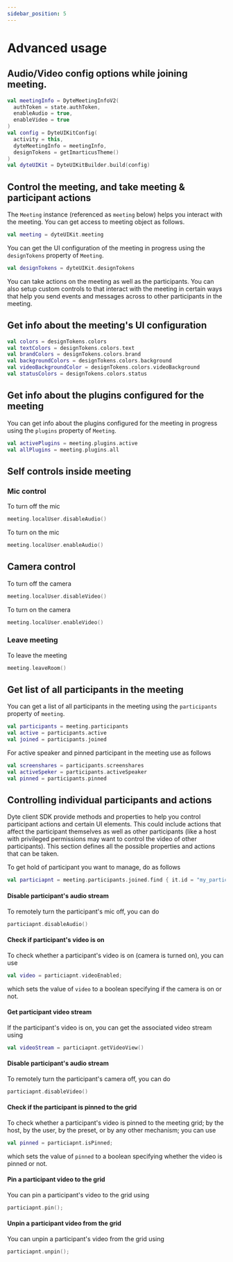 ```yaml
---
sidebar_position: 5
---
```


# Advanced usage

## Audio/Video config options while joining meeting.

```kotlin {3,4,8,11}
val meetingInfo = DyteMeetingInfoV2(
  authToken = state.authToken,
  enableAudio = true,
  enableVideo = true
)
val config = DyteUIKitConfig(
  activity = this,
  dyteMeetingInfo = meetingInfo,
  designTokens = getImarticusTheme()
)
val dyteUIKit = DyteUIKitBuilder.build(config)
```

## Control the meeting, and take meeting & participant actions

The `Meeting` instance (referenced as `meeting` below) helps you interact with
the meeting. You can get access to meeting object as follows. 

```kotlin
val meeting = dyteUIKit.meeting
```

You can get the UI configuration of the meeting in progress using the `designTokens`
property of `Meeting`.

```kotlin
val designTokens = dyteUIKit.designTokens
```

You can take actions on the meeting as well as the participants.
You can also setup custom controls to that interact with the meeting in certain
ways that help you send events and messages across to other participants in the
meeting. 

## Get info about the meeting's UI configuration

```kotlin
val colors = designTokens.colors
val textColors = designTokens.colors.text
val brandColors = designTokens.colors.brand
val backgroundColors = designTokens.colors.background
val videoBackgroundColor = designTokens.colors.videoBackground
val statusColors = designTokens.colors.status
```

## Get info about the plugins configured for the meeting

You can get info about the plugins configured for the meeting in progress using
the `plugins` property of `Meeting`.

```kotlin
val activePlugins = meeting.plugins.active
val allPlugins = meeting.plugins.all
```

## Self controls inside meeting

### Mic control

To turn off the mic

```kotlin
meeting.localUser.disableAudio()
```

To turn on the mic

```kotlin
meeting.localUser.enableAudio()
```

## Camera control

To turn off the camera

```kotlin
meeting.localUser.disableVideo()
```

To turn on the camera

```kotlin
meeting.localUser.enableVideo()
```

### Leave meeting

To leave the meeting

```kotlin
meeting.leaveRoom()
```

## Get list of all participants in the meeting

You can get a list of all participants in the meeting using the `participants`
property of `meeting`.

```kotlin
val participants = meeting.participants
val active = participants.active
val joined = participants.joined
```

For active speaker and pinned participant in the meeting use as follows

```kotlin
val screenshares = participants.screenshares
val activeSpeker = participants.activeSpeaker
val pinned = participants.pinned
```

## Controlling individual participants and actions

Dyte client SDK provide methods and properties to help you control participant
actions and certain UI elements. This could include actions that affect the
participant themselves as well as other participants (like a host with
privileged permissions may want to control the video of other participants).
This section defines all the possible properties and actions that can be taken.

To get hold of participant you want to manage, do as follows
```kotlin
val particiapnt = meeting.participants.joined.find { it.id = "my_participant_id" }
```

#### Disable participant's audio stream

To remotely turn the participant's mic off, you can do

```kotlin
particiapnt.disableAudio()
```

#### Check if participant's video is on

To check whether a participant's video is on (camera is turned on), you can use

```kotlin
val video = particiapnt.videoEnabled;
```

which sets the value of `video` to a boolean specifying if the camera is on or
not.

#### Get participant video stream

If the participant's video is on, you can get the associated video stream using

```kotlin
val videoStream = particiapnt.getVideoView()
```

#### Disable participant's audio stream

To remotely turn the participant's camera off, you can do

```kotlin
particiapnt.disableVideo()
```

#### Check if the participant is pinned to the grid

To check whether a participant's video is pinned to the meeting grid; by the
host, by the user, by the preset, or by any other mechanism; you can use

```kotlin
val pinned = particiapnt.isPinned;
```

which sets the value of `pinned` to a boolean specifying whether the video is
pinned or not.

#### Pin a participant video to the grid

You can pin a participant's video to the grid using

```kotlin
particiapnt.pin();
```

#### Unpin a participant video from the grid

You can unpin a participant's video from the grid using

```kotlin
particiapnt.unpin();
```